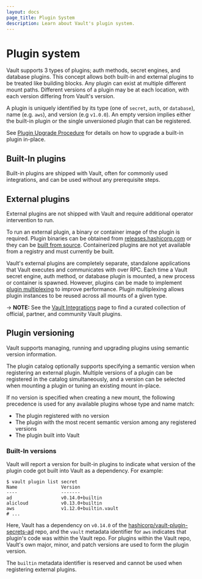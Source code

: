 ```yaml
---
layout: docs
page_title: Plugin System
description: Learn about Vault's plugin system.
---
```



# Plugin system

Vault supports 3 types of plugins; auth methods, secret engines, and database
plugins. This concept allows both built-in and external plugins to be treated
like building blocks. Any plugin can exist at multiple different mount paths.
Different versions of a plugin may be at each location, with each version differing
from Vault's version.

A plugin is uniquely identified by its type (one of `secret`, `auth`, or
`database`), name (e.g. `aws`), and version (e.g `v1.0.0`). An empty version
implies either the built-in plugin or the single unversioned plugin that can
be registered.

See [Plugin Upgrade Procedure](/vault/docs/upgrading/plugins#plugin-upgrade-procedure)
for details on how to upgrade a built-in plugin in-place.

## Built-In plugins

Built-in plugins are shipped with Vault, often for commonly used integrations,
and can be used without any prerequisite steps.

## External plugins

External plugins are not shipped with Vault and require additional operator
intervention to run.

To run an external plugin, a binary or container image of the plugin is required. Plugin
binaries can be obtained from [releases.hashicorp.com](https://releases.hashicorp.com/)
or they can be [built from source](/vault/docs/plugins/plugin-development#building-a-plugin-from-source).
Containerized plugins are not yet available from a registry and must currently
be built.

Vault's external plugins are completely separate, standalone applications that
Vault executes and communicates with over RPC. Each time a Vault secret engine,
auth method, or database plugin is mounted, a new process or container is spawned. However,
plugins can be made to implement [plugin multiplexing](/vault/docs/plugins/plugin-architecture#plugin-multiplexing)
to improve performance. Plugin multiplexing allows plugin instances to be
reused across all mounts of a given type.

-> **NOTE:** See the [Vault Integrations](/vault/integrations) page to find a
curated collection of official, partner, and community Vault plugins. 

## Plugin versioning

Vault supports managing, running and upgrading plugins using semantic version
information.

The plugin catalog optionally supports specifying a semantic version when
registering an external plugin. Multiple versions of a plugin can be registered
in the catalog simultaneously, and a version can be selected when mounting a
plugin or tuning an existing mount in-place.

If no version is specified when creating a new mount, the following precedence is used
for any available plugins whose type and name match:

* The plugin registered with no version
* The plugin with the most recent semantic version among any registered versions
* The plugin built into Vault

### Built-In versions

Vault will report a version for built-in plugins to indicate what version of the
plugin code got built into Vault as a dependency. For example:

```shell-session
$ vault plugin list secret
Name                Version
----                -------
ad                  v0.14.0+builtin
alicloud            v0.13.0+builtin
aws                 v1.12.0+builtin.vault
# ...
```

Here, Vault has a dependency on `v0.14.0` of the [hashicorp/vault-plugin-secrets-ad](https://github.com/hashicorp/vault-plugin-secrets-ad)
repo, and the `vault` metadata identifier for `aws` indicates that plugin's code was
within the Vault repo. For plugins within the Vault repo, Vault's own major, minor,
and patch versions are used to form the plugin version.

The `builtin` metadata identifier is reserved and cannot be used when registering
external plugins.
